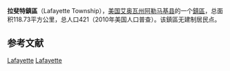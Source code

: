 {{noteTA
|G1=USState
}}
{{Infobox settlement
|official_name            = 拉斐特鎮區
|native_name = Lafayette Township
|settlement_type          = [[鎮區_(美国)|鎮區]]
|nickname                 = 
|motto                    =

<!-- Images -->
|image_skyline            = 
|imagesize                = 
|image_caption            = 
|image_flag               = 
|image_seal               =

<!-- Maps -->
|image_map                = Map highlighting Lafayette Township, Allamakee County, Iowa.svg
|mapsize                  = 
|map_caption              = 
|image_map1               = 
|mapsize1                 = 
|map_caption1             =

<!-- Location -->
|coordinates_display      = inline,title
|coordinates_region       = US-IA
|subdivision_type         = 国家
|subdivision_name         = 美国
|subdivision_type1        = [[美国行政区划|州]]
|subdivision_name1        = 艾奥瓦州
|subdivision_type2        = [[艾奥瓦州行政区划|县]]
|subdivision_name2        = [[阿勒马基县|阿勒马基县]]

<!-- Area -->
|area_footnotes           = 
|area_magnitude           = 
|area_total_km2           = 118.73
|area_land_km2            = 112.38
|area_water_km2           = 6.35
|unit_pref                = Imperial
|area_total_sq_mi         = 45.84
|area_land_sq_mi          = 43.39
|area_water_sq_mi         = 2.45

<!-- Population -->
|population_as_of         = 2010年
|population_footnotes     = 
|population_total         = 421
|population_density_km2   = 3.7
|population_density_sq_mi = 9.7

|timezone                 = [[北美中部时区|北美中部时间(CST)]]
|utc_offset               = -6
|timezone_DST             = [[北美中部时区|北美中部夏令时间(CDT)]]
|utc_offset_DST           = -5
|elevation_footnotes      = {{GR|3}}
|elevation_m              = 308
|elevation_ft             = 1010
|latd                     = 43
|latm                     = 17
|lats                     = 40
|latNS                    = N
|longd                    = 091
|longm                    = 10
|longs                    = 27
|longEW                   = W

}}
'''拉斐特鎮區'''（Lafayette Township），[[美国|美国]][[艾奥瓦州|艾奥瓦州]][[阿勒马基县|阿勒马基县]]的一个[[鎮區_(美国)|鎮區]]，总面积118.73平方公里，总人口421（2010年美国人口普查）。该鎮區无建制居民点。

==参考文献==
{{reflist}}

{{阿勒馬基縣 (艾奧瓦州)}}

[[Category:阿勒馬基縣鎮區_(艾奧瓦州)|Lafayette]]
[[Category:艾奧瓦州鎮區|Lafayette]]
